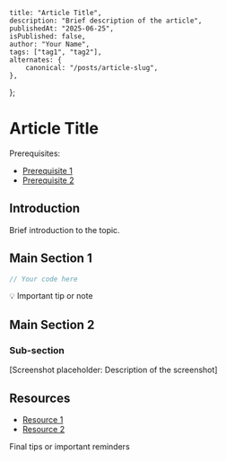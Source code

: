     title: "Article Title",
    description: "Brief description of the article",
    publishedAt: "2025-06-25",
    isPublished: false,
    author: "Your Name",
    tags: ["tag1", "tag2"],
    alternates: {
        canonical: "/posts/article-slug",
    },
};

# Article Title

<div className="bg-yellow-50 dark:bg-yellow-900/30 border-l-4 border-yellow-400 p-4 my-6">
  Prerequisites:

  - [Prerequisite 1](link1)
  - [Prerequisite 2](link2)
</div>

<TableOfContents />

## Introduction

Brief introduction to the topic.

## Main Section 1

```typescript
// Your code here
```

<div className="bg-blue-50 dark:bg-blue-900/30 border-l-4 border-blue-400 p-4 my-6">
  💡 Important tip or note
</div>

## Main Section 2

### Sub-section

<div className="bg-gray-100 dark:bg-gray-800 p-4 rounded-lg my-4">
  [Screenshot placeholder: Description of the screenshot]
</div>

## Resources

- [Resource 1](link1)
- [Resource 2](link2)

<div className="bg-purple-50 dark:bg-purple-900/30 border-l-4 border-purple-400 p-4 my-6">
  Final tips or important reminders
</div>
